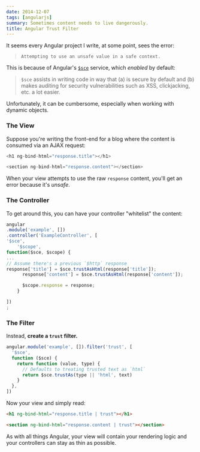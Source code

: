 ```yaml
---
date: 2014-12-07
tags: [angularjs]
summary: Sometimes content needs to live dangerously.
title: Angular Trust Filter
---
```


It seems every Angular project I write, at some point, sees the error:

> `Attempting to use an unsafe value in a safe context.`

This is because of Angular's [`$sce`][1] service, which _enabled_ by default:

> `$sce` assists in writing code in way that (a) is secure by default and (b) makes auditing for security vulnerabilities such as XSS, clickjacking, etc. a lot easier.

Unfortunately, it can be cumbersome, especially when working with dynamic objects.

### The View

Suppose you're writing the front-end for a blog where the content is consumed via an AJAX request:

```js
<h1 ng-bind-html="response.title"></h1>

<section ng-bind-html="response.content"></section>
```

When your view attempts to use the raw `response` content, you'll get an error
because it's _unsafe_.

### The Controller

To get around this, you can have your controller "whitelist" the content:

```js
angular
.module('example', [])
.controller('ExampleController', [
'$sce',
    '$scope',
function($sce, $scope) {
...
// Assume there's a previous `$http` response
response['title'] = $sce.trustAsHtml(response['title']);
      response['content'] = $sce.trustAsHtml(response['content']);

      $scope.response = response;
    }

])
;
```

### The Filter

Instead, **create a `trust` filter.**

```js
angular.module('example', []).filter('trust', [
  '$sce',
  function ($sce) {
    return function (value, type) {
      // Defaults to treating trusted text as `html`
      return $sce.trustAs(type || 'html', text)
    }
  },
])
```

Now your view and simply read:

```html
<h1 ng-bind-html="response.title | trust"></h1>

<section ng-bind-html="response.content | trust"></section>
```

As with all things Angular, your view will contain your rendering logic and your controllers
can stay as thin as possible.

[1]: https://docs.angularjs.org/api/ng/service/$sce

